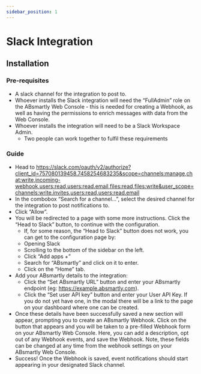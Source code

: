 ```yaml
---
sidebar_position: 1
---
```


# Slack Integration

## Installation

### Pre-requisites

* A slack channel for the integration to post to.
* Whoever installs the Slack integration will need the “FullAdmin” role on the ABsmartly Web Console - this is needed for creating a Webhook, as well as having the permissions to enrich messages with data from the Web Console.
* Whoever installs the integration will need to be a Slack Workspace Admin. 
    * Two people can work together to fulfil these requirements

### Guide
* Head to https://slack.com/oauth/v2/authorize?client_id=757080139458.7458254683235&scope=channels:manage,chat:write,incoming-webhook,users:read,users:read.email,files:read,files:write&user_scope=channels:write.invites,users:read,users:read.email
* In the combobox “Search for a channel…”, select the desired channel for the integration to post notifications to.
* Click “Allow”.
* You will be redirected to a page with some more instructions. Click the “Head to Slack” button, to continue with the configuration.
    * If, for some reason, the “Head to Slack” button does not work, you can get to the configuration page by:
    * Opening Slack
    * Scrolling to the bottom of the sidebar on the left.
    * Click “Add apps +”
    * Search for “ABsmartly” and click on it to enter.
    * Click on the “Home” tab.
* Add your ABsmartly details to the integration:
    * Click the “Set ABsmartly URL” button and enter your ABsmartly endpoint (eg: https://example.absmartly.com).
    * Click the “Set user API key” button and enter your User API Key. If you do not yet have one, in the modal there will be a link to the page on your dashboard where one can be created.
* Once these details have been successfully saved a new section will appear, prompting you to create an ABsmartly Webhook. Click on the button that appears and you will be taken to a pre-filled Webhook form on your ABsmartly Web Console. Here, you can add a description, opt out of any Webhook events, and save the Webhook. Note, these fields can be changed at any time from the webhook settings on your ABsmartly Web Console.
* Success! Once the Webhook is saved, event notifications should start appearing in your designated Slack channel.

